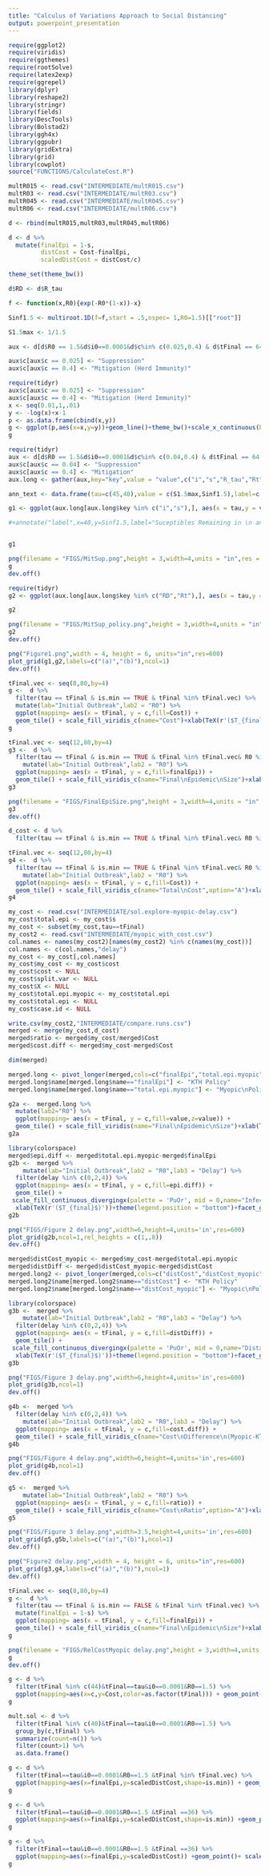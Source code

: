 ```yaml
---
title: "Calculus of Variations Approach to Social Distancing"
output: powerpoint_presentation
---
```


```r
require(ggplot2)
require(viridis)
require(ggthemes)
require(rootSolve)
require(latex2exp)
require(ggrepel)
library(dplyr)
library(reshape2)
library(stringr)
library(fields)
library(DescTools)
library(Bolstad2)
library(ggh4x)
library(ggpubr)
library(gridExtra)
library(grid)
library(cowplot)
source("FUNCTIONS/CalculateCost.R")
```

```r
multR015 <- read.csv("INTERMEDIATE/multR015.csv")
multR03 <- read.csv("INTERMEDIATE/multR03.csv")
multR045 <- read.csv("INTERMEDIATE/multR045.csv")
multR06 <- read.csv("INTERMEDIATE/multR06.csv")
```

```r
d <- rbind(multR015,multR03,multR045,multR06)
```

```r
d <- d %>%
  mutate(finalEpi = 1-s, 
         distCost = Cost-finalEpi,
         scaledDistCost = distCost/c) 

```

```r
theme_set(theme_bw())
```

```r
d$RD <- d$R_tau
```


```r
f <- function(x,R0){exp(-R0*(1-x))-x}
```
```r

Sinf1.5 <- multiroot.1D(f=f,start = .5,nspec= 1,R0=1.5)[["root"]]

S1.5max <- 1/1.5
```

```r
aux <- d[d$R0 == 1.5&d$i0==0.0001&d$c%in% c(0.025,0.4) & d$tFinal == 64 & d$is.min==TRUE,]
```

```r
aux$c[aux$c == 0.025] <- "Suppression"
aux$c[aux$c == 0.4] <- "Mitigation (Herd Immunity)"

require(tidyr)
aux$c[aux$c == 0.025] <- "Suppression"
aux$c[aux$c == 0.4] <- "Mitigation (Herd Immunity)"
x <- seq(0.01,1,.01)
y <- -log(x)+x-1
p <- as.data.frame(cbind(x,y))
g <- ggplot(p,aes(x=x,y=y))+geom_line()+theme_bw()+scale_x_continuous(breaks = c(0,.2,.4,.6,.8,1),labels = c(0, "0.2","0.4","0.6","0.8","1"))+xlab("RD")+ylab("g(x)")+xlab("x")+scale_y_continuous(breaks= c(0,1,2,3),labels = c(0, "1", "2","3"))
g
```

```r


require(tidyr)
aux <- d[d$R0 == 1.5&d$i0==0.0001&d$c%in% c(0.04,0.4) & d$tFinal == 64,]
aux$c[aux$c == 0.04] <- "Suppression"
aux$c[aux$c == 0.4] <- "Mitigation"
aux.long <- gather(aux,key="key",value = "value",c("i","s","R_tau","Rt","RD"))
```

```r
ann_text <- data.frame(tau=c(45,40),value = c(S1.5max,Sinf1.5),label=c("Max Suceptibles\n for Herd Immunity","Suceptibles Remaining in \n an Uncontrolled Epidemic"),key=c("s","s"),c=c("Mitigation","Mitigation"))

g1 <- ggplot(aux.long[aux.long$key %in% c("i","s"),], aes(x = tau,y = value,linetype=key))+geom_line()+xlab(TeX(r'($\tau$)'))+scale_y_continuous(limits = c(0,1))+facet_grid(.~c)+ylab("Proportion of Population")+geom_hline(yintercept=Sinf1.5,linetype="dashed",color="red")+geom_hline(yintercept=S1.5max,linetype="dashed",color="red")+scale_linetype(name="",labels=list(TeX(r'($i$)'),TeX(r'($s$)')))+geom_label(data=ann_text,aes(label=label),size=2.2,label.size = .1,label.padding=unit(.1,"lines"),label.r = unit(.1,"lines"))+theme(legend.position = "bottom")

#+annotate("label",x=40,y=Sinf1.5,label="Suceptibles Remaining in \n an Uncontrolled Epidemic")+annotate("label",x=50,y=S1.5max,c="Mitigation",label="Max Suceptibles\n for Herd Immunity")


g1
```

```r
png(filename = "FIGS/MitSup.png",height = 3,width=4,units = "in",res = 800)
g
dev.off()

```

```r

require(tidyr)
g2 <- ggplot(aux.long[aux.long$key %in% c("RD","Rt"),], aes(x = tau,y = value,linetype = key))+geom_line()+theme_bw()+xlab(TeX(r'($\tau$)'))+scale_y_continuous(limits = c(0,1.5))+facet_grid(.~c)+ylab("")+geom_hline(yintercept=1,linetype="dashed",color="red")+scale_linetype_discrete(name="",breaks=c("RD","Rt"),labels=list(TeX(r'($R_D$)'),TeX(r'($R_{\tau}$)')))+theme(legend.position = "bottom")+ylab("Reproduction Number")

g2
```
```r
png(filename = "FIGS/MitSup_policy.png",height = 3,width=4,units = "in",res = 800)
g2
dev.off()

```
```r
png("Figure1.png",width = 4, height = 6, units="in",res=600)
plot_grid(g1,g2,labels=c("(a)","(b)"),ncol=1)
dev.off()
```

```r
tFinal.vec <- seq(8,80,by=4)
g <-  d %>%
  filter(tau == tFinal & is.min == TRUE & tFinal %in% tFinal.vec) %>%
  mutate(lab="Initial Outbreak",lab2 = "R0") %>%
  ggplot(mapping= aes(x = tFinal, y = c,fill=Cost)) +
  geom_tile() + scale_fill_viridis_c(name="Cost")+xlab(TeX(r'($T_{final}$)'))+theme(legend.position = "bottom")+facet_nested(lab+as.factor(i0)~lab2+as.factor(R0))
g

```

```r
tFinal.vec <- seq(12,80,by=4)
g3 <-  d %>%
  filter(tau == tFinal & is.min == TRUE & tFinal %in% tFinal.vec& R0 %in% c(1.5,3,4.5)) %>%
    mutate(lab="Initial Outbreak",lab2 = "R0") %>%
  ggplot(mapping= aes(x = tFinal, y = c,fill=finalEpi)) +
  geom_tile() + scale_fill_viridis_c(name="Final\nEpidemic\nSize")+xlab(TeX(r'($\tau_{final}$)'))+theme(legend.position = "bottom")+facet_wrap(.~ as.factor(i0))+facet_grid(as.factor(i0)~as.factor(R0))+ylab(TeX(r'($c$)'))+facet_nested(lab+as.factor(i0)~lab2+as.factor(R0))+theme(legend.position = "bottom")
g3

```
```r
png(filename = "FIGS/FinalEpiSize.png",height = 3,width=4,units = "in",res = 800)
g3
dev.off()

```
```r
d_cost <- d %>%
  filter(tau == tFinal & is.min == TRUE & tFinal %in% tFinal.vec& R0 %in% c(1.5,3,4.5))
```
```r
tFinal.vec <- seq(12,80,by=4)
g4 <-  d %>%
  filter(tau == tFinal & is.min == TRUE & tFinal %in% tFinal.vec& R0 %in% c(1.5,3,4.5)) %>%
    mutate(lab="Initial Outbreak",lab2 = "R0") %>%
  ggplot(mapping= aes(x = tFinal, y = c,fill=Cost)) +
  geom_tile() + scale_fill_viridis_c(name="Total\nCost",option="A")+xlab(TeX(r'($T_{final}$)'))+theme(legend.position = "bottom")+facet_wrap(.~ as.factor(i0))+facet_grid(as.factor(i0)~as.factor(R0))+ylab(TeX(r'($c$)'))+facet_nested(lab+as.factor(i0)~lab2+as.factor(R0))+theme(legend.position = "bottom")
g4

```
```r
my_cost <- read.csv("INTERMEDIATE/sol.explore-myopic-delay.csv")
my_cost$total.epi <- my_cost$s
my_cost <- subset(my_cost,tau==tFinal)
my_cost2 <- read.csv("INTERMEDIATE/myopic_with_cost.csv")
col.names <- names(my_cost2)[names(my_cost2) %in% c(names(my_cost))]
col.names <- c(col.names,"delay")
my_cost <- my_cost[,col.names]
my_cost$my_cost <- my_cost$cost
my_cost$cost <- NULL
my_cost$split.var <- NULL
my_cost$X <- NULL
my_cost$total.epi.myopic <- my_cost$total.epi
my_cost$total.epi <- NULL
my_cost$case.id <- NULL
```

```r
write.csv(my_cost2,"INTERMEDIATE/compare.runs.csv")
merged <- merge(my_cost,d_cost)
merged$ratio <- merged$my_cost/merged$Cost
merged$cost.diff <- merged$my_cost-merged$Cost

dim(merged)
```

```r
merged.long <- pivot_longer(merged,cols=c("finalEpi","total.epi.myopic"))
merged.long$name[merged.long$name=="finalEpi"] <- "KTH Policy"
merged.long$name[merged.long$name=="total.epi.myopic"] <- "Myopic\nPolicy"

g2a <-  merged.long %>%
  mutate(lab2="R0") %>%
  ggplot(mapping= aes(x = tFinal, y = c,fill=value,z=value)) +
  geom_tile() + scale_fill_viridis(name="Final\nEpidemic\nSize")+xlab(TeX(r'($T_{final}$)'))+theme(legend.position = "bottom")+facet_nested(name~lab2+as.factor(R0))+ylab(TeX(r'($c$)'))+ggtitle("(a) Infection Cost\n(Final Epidemic Size)")
g2a

```
```r
library(colorspace)
merged$epi.diff <- merged$total.epi.myopic-merged$finalEpi
g2b <-  merged %>%
    mutate(lab="Initial Outbreak",lab2 = "R0",lab3 = "Delay") %>%
  filter(delay %in% c(0,2,4)) %>%
  ggplot(mapping= aes(x = tFinal, y = c,fill=epi.diff)) +
  geom_tile() + 
 scale_fill_continuous_divergingx(palette = 'PuOr', mid = 0,name="Infection\nCost\nDifference\n(Myopic-KTH)")+
  xlab(TeX(r'($T_{final}$)'))+theme(legend.position = "bottom")+facet_grid(.~as.factor(R0))+ylab(TeX(r'($c$)'))+facet_nested(delay~lab2+as.factor(R0))+theme(legend.position = "right")+ggtitle("Infection Cost Difference")
g2b

```
```r
png("FIGS/Figure 2 delay.png",width=6,height=4,units='in',res=600)
plot_grid(g2b,ncol=1,rel_heights = c(1,.8))
dev.off()
```
```r
merged$distCost_myopic <- merged$my_cost-merged$total.epi.myopic
merged$distDiff <- merged$distCost_myopic-merged$distCost
merged.long2 <- pivot_longer(merged,cols=c("distCost","distCost_myopic"))
merged.long2$name[merged.long2$name=="distCost"] <- "KTH Policy"
merged.long2$name[merged.long2$name=="distCost_myopic"] <- "Myopic\nPolicy"


```
```r
library(colorspace)
g3b <-  merged %>%
    mutate(lab="Initial Outbreak",lab2 = "R0",lab3 = "Delay") %>%
  filter(delay %in% c(0,2,4)) %>%
  ggplot(mapping= aes(x = tFinal, y = c,fill=distDiff)) +
  geom_tile() + 
 scale_fill_continuous_divergingx(palette = 'PuOr', mid = 0,name="Distancing\nCost\nDifference\n(Myopic-KTH)")+
  xlab(TeX(r'($T_{final}$)'))+theme(legend.position = "bottom")+facet_grid(.~as.factor(R0))+ylab(TeX(r'($c$)'))+facet_nested(delay~lab2+as.factor(R0))+theme(legend.position = "right")+ggtitle("Distancing Cost Difference")
g3b

```
```r
png("FIGS/Figure 3 delay.png",width=6,height=4,units='in',res=600)
plot_grid(g3b,ncol=1)
dev.off()
```


```r
g4b <-  merged %>%
  filter(delay %in% c(0,2,4)) %>%
    mutate(lab="Initial Outbreak",lab2 = "R0",lab3 = "Delay") %>%
  ggplot(mapping= aes(x = tFinal, y = c,fill=cost.diff)) +
  geom_tile() + scale_fill_viridis_c(name="Cost\nDifference\n(Myopic-KTH)",option="A")+xlab(TeX(r'($T_{final}$)'))+theme(legend.position = "bottom")+facet_grid(.~as.factor(R0))+ylab(TeX(r'($c$)'))+facet_nested(lab3+delay~lab2+as.factor(R0))+theme(legend.position = "right")+ggtitle("Cost Difference")
g4b

```

```r
png("FIGS/Figure 4 delay.png",width=6,height=4,units='in',res=600)
plot_grid(g4b,ncol=1)
dev.off()
```




```r
g5 <-  merged %>%
    mutate(lab="Initial Outbreak",lab2 = "R0") %>%
  ggplot(mapping= aes(x = tFinal, y = c,fill=ratio)) +
  geom_tile() + scale_fill_viridis_c(name="Cost\nRatio",option="A")+xlab(TeX(r'($T_{final}$)'))+theme(legend.position = "bottom")+facet_grid(.~as.factor(R0))+ylab(TeX(r'($c$)'))+facet_nested(.~lab2+as.factor(R0))+theme(legend.position = "bottom")
g5

```


```r
png("FIGS/Figure 3 delay.png",width=3.5,height=4,units='in',res=600)
plot_grid(g5,g5b,labels=c("(a)","(b)"),ncol=1)
dev.off()

```

```r
png("Figure2 delay.png",width = 4, height = 6, units="in",res=600)
plot_grid(g3,g4,labels=c("(a)","(b)"),ncol=1)
dev.off()
```

```r
tFinal.vec <- seq(8,80,by=4)
g <-  d %>%
  filter(tau == tFinal & is.min == FALSE & tFinal %in% tFinal.vec) %>%
  mutate(finalEpi = 1-s) %>%
  ggplot(mapping= aes(x = tFinal, y = c,fill=finalEpi)) +
  geom_tile() + scale_fill_viridis_c(name="Final\nEpidemic\nSize")+xlab(TeX(r'($T_{final}$)'))+theme(legend.position = "bottom")+facet_grid(as.factor(i0)~as.factor(R0))
g

```


```r
png(filename = "FIGS/RelCostMyopic delay.png",height = 3,width=4,units = "in",res = 800)
g
dev.off()

```
```r
g <- d %>% 
  filter(tFinal %in% c(44)&tFinal==tau&i0==0.0001&R0==1.5) %>%
  ggplot(mapping=aes(x=c,y=Cost,color=as.factor(tFinal))) + geom_point()
g
```
```r
mult.sol <- d %>% 
  filter(tFinal %in% c(40)&tFinal==tau&i0==0.0001&R0==1.5) %>%
  group_by(c,tFinal) %>%
  summarize(count=n()) %>%
  filter(count>1) %>%
  as.data.frame()
```
```r
g <- d %>% 
  filter(tFinal==tau&i0==0.0001&R0==1.5 &tFinal %in% tFinal.vec) %>%
  ggplot(mapping=aes(x=finalEpi,y=scaledDistCost,shape=is.min)) + geom_line(span=.1,aes(group=as.factor(tFinal)),size=.1)+geom_point(aes(color=c))+ scale_color_viridis_c(name="c")+geom_label_repel(aes(label=tFinal))
g
```
```r
g <- d %>% 
  filter(tFinal==tau&i0==0.0001&R0==1.5 &tFinal ==36) %>%
  ggplot(mapping=aes(x=finalEpi,y=scaledDistCost,shape=is.min)) +geom_point(aes(color=c))+ scale_color_viridis_c(name="Relative Cost\nof Social\nDistancing")+ylab("Total Distancing")+xlab("Proportion Infected")+scale_shape(name="Global Min\n(Given c)")+ggtitle("Pareto-Optimum")
g
```

```r
g <- d %>% 
  filter(tFinal==tau&i0==0.0001&R0==1.5 &tFinal ==36) %>%
  ggplot(mapping=aes(x=finalEpi,y=scaledDistCost)) +geom_point()+ scale_color_viridis_c(name="Relative Cost\nof Social\nDistancing")+ylab("Distancing Cost\n(Arbitrary Units)")+xlab("Proportion Infected")+ggtitle("Pareto-Optimum")
g
```






